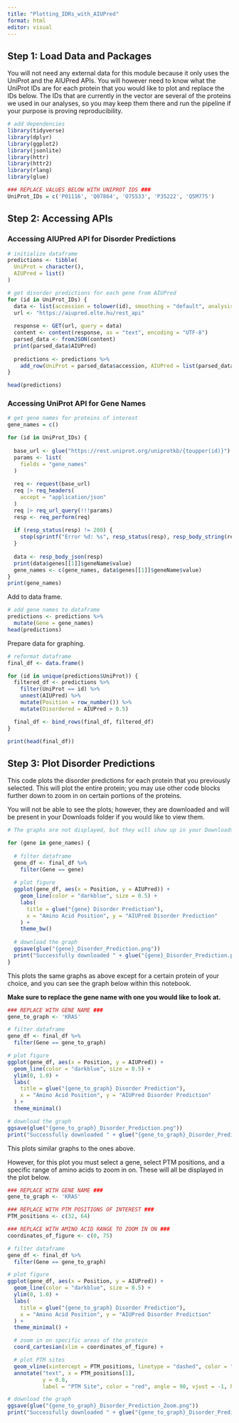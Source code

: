 ```yaml
---
title: "Plotting_IDRs_with_AIUPred"
format: html
editor: visual
---
```


## Step 1: Load Data and Packages

You will not need any external data for this module because it only uses the UniProt and the AIUPred APIs. You will however need to know what the UniProt IDs are for each protein that you would like to plot and replace the IDs below. The IDs that are currently in the vector are several of the proteins we used in our analyses, so you may keep them there and run the pipeline if your purpose is proving reproducibility.

```r
# add dependencies
library(tidyverse)
library(dplyr)
library(ggplot2)
library(jsonlite)
library(httr)
library(httr2)
library(rlang)
library(glue)

### REPLACE VALUES BELOW WITH UNIPROT IDS ###
UniProt_IDs = c('P01116', 'Q07864', 'O75533', 'P35222', 'Q5M775') 
```

## Step 2: Accessing APIs 

### Accessing AIUPred API for Disorder Predictions

```r
# initialize dataframe
predictions <- tibble(
  UniProt = character(),
  AIUPred = list()
)

# get disorder predictions for each gene from AIUPred
for (id in UniProt_IDs) {
  data <- list(accession = tolower(id), smoothing = "default", analysis_type = "binding")
  url <- "https://aiupred.elte.hu/rest_api"
  
  response <- GET(url, query = data)
  content <- content(response, as = "text", encoding = "UTF-8")
  parsed_data <- fromJSON(content)
  print(parsed_data$AIUPred)
  
  predictions <- predictions %>%
    add_row(UniProt = parsed_data$accession, AIUPred = list(parsed_data$AIUPred))
}

head(predictions)
```

### Accessing UniProt API for Gene Names

```r
# get gene names for proteins of interest
gene_names = c()

for (id in UniProt_IDs) {
  
  base_url <- glue("https://rest.uniprot.org/uniprotkb/{toupper(id)}")
  params <- list(
    fields = "gene_names"
  )
  
  req <- request(base_url)
  req |> req_headers(
    accept = "application/json"
  )
  req |> req_url_query(!!!params)
  resp <- req_perform(req)
  
  if (resp_status(resp) != 200) {
    stop(sprintf("Error %d: %s", resp_status(resp), resp_body_string(resp)))
  }
  
  data <- resp_body_json(resp)
  print(data$genes[[1]]$geneName$value)
  gene_names <- c(gene_names, data$genes[[1]]$geneName$value)
}
print(gene_names)
```

Add to data frame.

```r
# add gene names to dataframe
predictions <- predictions %>%
  mutate(Gene = gene_names)
head(predictions)
```

Prepare data for graphing.

```r
# reformat dataframe
final_df <- data.frame()

for (id in unique(predictions$UniProt)) {  
  filtered_df <- predictions %>%
    filter(UniProt == id) %>%
    unnest(AIUPred) %>%
    mutate(Position = row_number()) %>%
    mutate(Disordered = AIUPred > 0.5)

  final_df <- bind_rows(final_df, filtered_df)
}

print(head(final_df))
```

## Step 3: Plot Disorder Predictions

This code plots the disorder predictions for each protein that you previously selected. This will plot the entire protein; you may use other code blocks further down to zoom in on certain portions of the proteins.

You will not be able to see the plots; however, they are downloaded and will be present in your Downloads folder if you would like to view them.

```r

# The graphs are not displayed, but they will show up in your Downloads

for (gene in gene_names) {
  
  # filter dataframe
  gene_df <- final_df %>%
    filter(Gene == gene)
  
  # plot figure
  ggplot(gene_df, aes(x = Position, y = AIUPred)) +
    geom_line(color = "darkblue", size = 0.5) +
    labs(
      title = glue("{gene} Disorder Prediction"),
      x = "Amino Acid Position", y = "AIUPred Disorder Prediction"
    ) +
    theme_bw()
  
  # download the graph
  ggsave(glue("{gene}_Disorder_Prediction.png"))
  print("Successfully downloaded " + glue("{gene}_Disorder_Prediction.png"))
}
```

This plots the same graphs as above except for a certain protein of your choice, and you can see the graph below within this notebook.

**Make sure to replace the gene name with one you would like to look at.**

```r
### REPLACE WITH GENE NAME ###
gene_to_graph <- 'KRAS'

# filter dataframe
gene_df <- final_df %>%
  filter(Gene == gene_to_graph)

# plot figure
ggplot(gene_df, aes(x = Position, y = AIUPred)) +
  geom_line(color = "darkblue", size = 0.5) +
  ylim(0, 1.0) +
  labs(
    title = glue("{gene_to_graph} Disorder Prediction"),
    x = "Amino Acid Position", y = "AIUPred Disorder Prediction"
  ) +
  theme_minimal()

# download the graph
ggsave(glue("{gene_to_graph}_Disorder_Prediction.png"))
print("Successfully downloaded " + glue("{gene_to_graph}_Disorder_Prediction.png"))
```

This plots similar graphs to the ones above.

However, for this plot you must select a gene, select PTM positions, and a specific range of amino acids to zoom in on. These will all be displayed in the plot below.

```r
### REPLACE WITH GENE NAME ###
gene_to_graph <- 'KRAS'

### REPLACE WITH PTM POSITIONS OF INTEREST ###
PTM_positions <- c(32, 64)

### REPLACE WITH AMINO ACID RANGE TO ZOOM IN ON ###
coordinates_of_figure <- c(0, 75)

# filter dataframe
gene_df <- final_df %>%
  filter(Gene == gene_to_graph)

# plot figure
ggplot(gene_df, aes(x = Position, y = AIUPred)) +
  geom_line(color = "darkblue", size = 0.5) +
  ylim(0, 1.0) +
  labs(
    title = glue("{gene_to_graph} Disorder Prediction"),
    x = "Amino Acid Position", y = "AIUPred Disorder Prediction"
  ) +
  theme_minimal() +

  # zoom in on specific areas of the protein
  coord_cartesian(xlim = coordinates_of_figure) +

  # plot PTM sites
  geom_vline(xintercept = PTM_positions, linetype = "dashed", color = "red", size = 0.5) +
  annotate("text", x = PTM_positions[1],
           y = 0.8,
           label = "PTM Site", color = "red", angle = 90, vjust = -1, hjust = 1, size = 3)

# download the graph
ggsave(glue("{gene_to_graph}_Disorder_Prediction_Zoom.png"))
print("Successfully downloaded " + glue("{gene_to_graph}_Disorder_Prediction_Zoom.png"))
```
